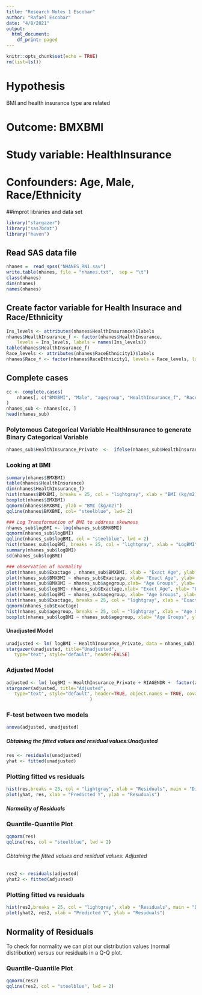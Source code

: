 ```yaml
---
title: "Research Notes 1 Escobar"
author: "Rafael Escobar"
date: "4/8/2021"
output:
  html_document:
    df_print: paged
---
```


```r
knitr::opts_chunk$set(echo = TRUE)
rm(list=ls())
```

# Hypothesis
BMI and health insurance type are related

# Outcome: BMXBMI
# Study variable: HealthInsurance
# Confounders: Age, Male, Race/Ethnicity

##improt libraries and data set
```r
library("stargazer")
library("sas7bdat")
library("haven")
```

## Read SAS data file
```r
nhanes =  read_spss("NHANES_RN1.sav")
write.table(nhanes, file = "nhanes.txt",  sep = "\t")
class(nhanes)
dim(nhanes)
names(nhanes)

```


## Create factor variable for Health Insurace and Race/Ethnicity

```r
Ins_levels <- attributes(nhanes$HealthInsurance)$labels
nhanes$HealthInsurance_f <- factor(nhanes$HealthInsurance,
    levels = Ins_levels, labels = names(Ins_levels))
table(nhanes$HealthInsurance_f)
Race_levels <- attributes(nhanes$RaceEthnicity1)$labels
nhanes$Race_f <- factor(nhanes$RaceEthnicity1, levels = Race_levels, labels = names(Race_levels))
```
## Complete cases

```r
cc <- complete.cases(
    nhanes[, c("BMXBMI", "Male", "agegroup", "HealthInsurance_f", "Race_f")]
)
nhanes_sub <- nhanes[cc, ]
head(nhanes_sub)
```

### Polytomous Categorical Variable HealthInsurance to generate Binary Categorical Variable
```r
nhanes_sub$HealthInsurance_Private  <-  ifelse(nhanes_sub$HealthInsurance == 1, 1, 0)
```

### Looking at BMI
```r
summary(nhanes$BMXBMI)
table(nhanes$HealthInsurance)
dim(nhanes$HealthInsurance_f)
hist(nhanes$BMXBMI, breaks = 25, col = "lightgray", xlab = "BMI (kg/m2)", main = "Distribution and Probability Plot for BMI")
boxplot(nhanes$BMXBMI)
qqnorm(nhanes$BMXBMI, ylab = "BMI (kg/m2)")
qqline(nhanes$BMXBMI, col= "steelblue", lwd= 2)

### Log Transformation of BMI to address skewness 
nhanes_sub$logBMI <- log(nhanes_sub$BMXBMI)
qqnorm(nhanes_sub$logBMI)
qqline(nhanes_sub$logBMI, col = "steelblue", lwd = 2)
hist(nhanes_sub$logBMI, breaks = 25, col = "lightgray", xlab = "LogBMI", main = "Distribution and Probablity Plot for logBMI")
summary(nhanes_sub$logBMI)
sd(nhanes_sub$logBMI)

### observation of normality 
plot(nhanes_sub$Exactage , nhanes_sub$BMXBMI, xlab = "Exact Age", ylab = "BMI (kg/m2)")
plot(nhanes_sub$BMXBMI ~ nhanes_sub$Exactage, xlab= "Exact Age", ylab= "BMI (kg/m2)")
plot(nhanes_sub$BMXBMI ~ nhanes_sub$agegroup,xlab= "Age Groups", ylab= "BMI (kg/m2)")
plot(nhanes_sub$logBMI~ nhanes_sub$Exactage,xlab= "Exact Age", ylab= "LogBMI")
plot(nhanes_sub$logBMI ~ nhanes_sub$agegroup, xlab= "Age Groups", ylab= "LogBMI")
hist(nhanes_sub$Exactage, breaks = 25, col = "lightgray", xlab = "Exact Age", main = "Histogram of Exact Age")
qqnorm(nhanes_sub$Exactage)
hist(nhanes_sub$agegroup, breaks = 25, col = "lightgray", xlab = "Age Groups", main = "Histogram of Age Groups")
boxplot(nhanes_sub$logBMI ~ nhanes_sub$agegroup, xlab= "Age Groups", ylab = "logBMI", main = "Distribution of logBMI by 'agegroup'")
```

#### Unadjusted Model

```r
unadjusted <- lm( logBMI ~ HealthInsurance_Private, data = nhanes_sub)
stargazer(unadjusted, title="Unadjusted",
   type="text", style="default", header=FALSE)
```
### Adjusted Model

```r
adjusted <- lm( logBMI ~ HealthInsurance_Private + RIAGENDR +  factor(agegroup) + Race_f, data= nhanes_sub)
stargazer(adjusted, title="Adjusted",
   type="text", style="default", header=TRUE, object.names = TRUE, covariate.labels = c("PrivateInsurance", "Male*", "20-24*", "25-29", "30-34", "35-39", "40-44", "45-49", "50-54", "Non-Hispanic White*", "Non-Hispanic Black", "Hispanic")
                               )
```
### F-test between two models
```r
anova(adjusted, unadjusted)
```


##### Obtaining the fitted values and residual values:Unadjusted

```r
res <- residuals(unadjusted)
yhat <- fitted(unadjusted)
```
### Plotting fitted vs residuals

```r
hist(res,breaks = 25, col = "lightgray", xlab = "Residuals", main = "Distribution and Probability Plot for Residuals")
plot(yhat, res, xlab = "Predicted Y", ylab = "Resuduals")
```

##### Normality of Residuals

### Quantile-Quantile Plot

```r
qqnorm(res)
qqline(res, col = "steelblue", lwd = 2)
```

###### Obtaining the fitted values and residual values: Adjusted
```r
res2 <- residuals(adjusted)
yhat2 <- fitted(adjusted)
```
### Plotting fitted vs residuals

```r
hist(res2,breaks = 25, col = "lightgray", xlab = "Residuals", main = "Distribution and Probability Plot for Residuals")
plot(yhat2, res2, xlab = "Predicted Y", ylab = "Resuduals")
```

## Normality of Residuals

To check for normality we can plot our distribution values (normal distribution)
versus our residuals in a Q-Q plot.

### Quantile-Quantile Plot

```r
qqnorm(res2)
qqline(res2, col = "steelblue", lwd = 2)
```

